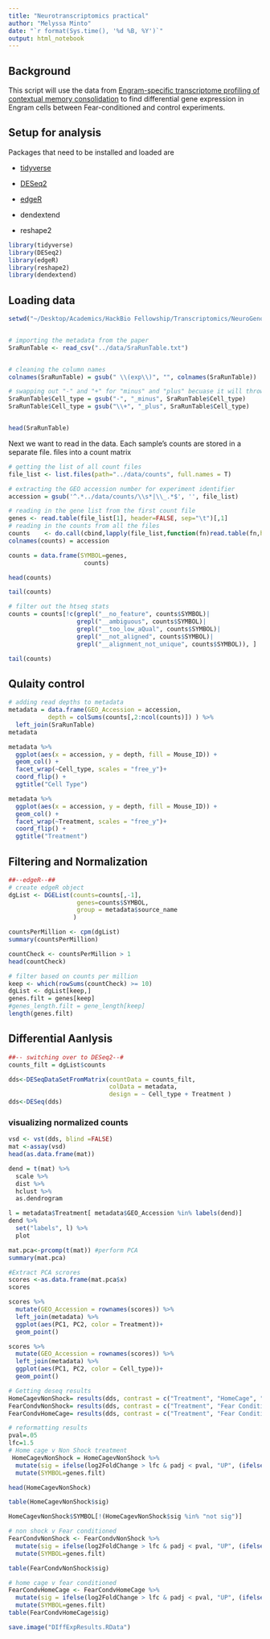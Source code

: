 ```yaml
---
title: "Neurotranscriptomics practical"
author: "Melyssa Minto"
date: "`r format(Sys.time(), '%d %B, %Y')`"
output: html_notebook
---
```


## Background

This script will use the data from [Engram-specific transcriptome profiling of contextual memory consolidation](https://www.nature.com/articles/s41467-019-09960-x) to find differential gene expression in Engram cells between Fear-conditioned and control experiments.

## Setup for analysis
Packages that need to be installed and loaded are 

+ [tidyverse](https://www.tidyverse.org/packages/)

+ [DESeq2](https://bioconductor.org/packages/release/bioc/html/DESeq2.html)

+ [edgeR](https://bioconductor.org/packages/release/bioc/html/edgeR.html)

+ dendextend

+ reshape2

```r
library(tidyverse)
library(DESeq2)
library(edgeR)
library(reshape2)
library(dendextend)
```

## Loading data

```r
setwd("~/Desktop/Academics/HackBio Fellowship/Transcriptomics/NeuroGenomics-HackBio/02-PracticalDiffExp/scripts/")


# importing the metadata from the paper
SraRunTable <- read_csv("../data/SraRunTable.txt")


# cleaning the column names
colnames(SraRunTable) = gsub(" \\(exp\\)", "", colnames(SraRunTable))

# swapping out "-" and "+" for "minus" and "plus" becuase it will throw errors otherwise
SraRunTable$Cell_type = gsub("-", "_minus", SraRunTable$Cell_type)
SraRunTable$Cell_type = gsub("\\+", "_plus", SraRunTable$Cell_type)


head(SraRunTable)
```

Next we want to read in the data. Each sample's counts are stored in a separate file. files into a count matrix
```r
# getting the list of all count files
file_list <- list.files(path="../data/counts", full.names = T)

# extracting the GEO accession number for experiment identifier
accession = gsub('^.*../data/counts/\\s*|\\_.*$', '', file_list)

# reading in the gene list from the first count file
genes <- read.table(file_list[1], header=FALSE, sep="\t")[,1]   
# reading in the counts from all the files
counts    <- do.call(cbind,lapply(file_list,function(fn)read.table(fn,header=FALSE, sep="\t")[,2]))
colnames(counts) = accession

counts = data.frame(SYMBOL=genes,
                     counts)

head(counts)
```


```r
tail(counts)
```


```r
# filter out the htseq stats 
counts = counts[!c(grepl("__no_feature", counts$SYMBOL)| 
                   grepl("__ambiguous", counts$SYMBOL)| 
                   grepl("__too_low_aQual", counts$SYMBOL)|  
                   grepl("__not_aligned", counts$SYMBOL)| 
                   grepl("__alignment_not_unique", counts$SYMBOL)), ]

tail(counts)
```



## Qulaity control

```r
# adding read depths to metadata
metadata = data.frame(GEO_Accession = accession,
           depth = colSums(counts[,2:ncol(counts)]) ) %>% 
  left_join(SraRunTable) 
metadata
```

```r
metadata %>% 
  ggplot(aes(x = accession, y = depth, fill = Mouse_ID)) +
  geom_col() +
  facet_wrap(~Cell_type, scales = "free_y")+ 
  coord_flip() +
  ggtitle("Cell Type")
```

```r
metadata %>% 
  ggplot(aes(x = accession, y = depth, fill = Mouse_ID)) +
  geom_col() +
  facet_wrap(~Treatment, scales = "free_y")+ 
  coord_flip() +
  ggtitle("Treatment")
```


## Filtering and Normalization

```r
##--edgeR--##
# create edgeR object
dgList <- DGEList(counts=counts[,-1], 
                   genes=counts$SYMBOL, 
                   group = metadata$source_name 
                  )
```


```r
countsPerMillion <- cpm(dgList)
summary(countsPerMillion)
```

```r
countCheck <- countsPerMillion > 1
head(countCheck)
```

```r
# filter based on counts per million
keep <- which(rowSums(countCheck) >= 10)
dgList <- dgList[keep,]
genes.filt = genes[keep]
#genes_length.filt = gene_length[keep]
length(genes.filt)
```


## Differential Aanlysis
```r
##-- switching over to DESeq2--#
counts_filt = dgList$counts

dds<-DESeqDataSetFromMatrix(countData = counts_filt,
                            colData = metadata,
                            design = ~ Cell_type + Treatment ) 
dds<-DESeq(dds)

```
### visualizing normalized counts
```r

vsd <- vst(dds, blind =FALSE)
mat <-assay(vsd)
head(as.data.frame(mat))
```


```r
dend = t(mat) %>% 
  scale %>% 
  dist %>% 
  hclust %>% 
  as.dendrogram 

l = metadata$Treatment[ metadata$GEO_Accession %in% labels(dend)]
dend %>% 
  set("labels", l) %>% 
  plot

```
```r
mat.pca<-prcomp(t(mat)) #perform PCA
summary(mat.pca)
```

```r
#Extract PCA scrores
scores <-as.data.frame(mat.pca$x) 
scores

```

```r
scores %>% 
  mutate(GEO_Accession = rownames(scores)) %>% 
  left_join(metadata) %>% 
  ggplot(aes(PC1, PC2, color = Treatment))+
  geom_point()

scores %>% 
  mutate(GEO_Accession = rownames(scores)) %>% 
  left_join(metadata) %>% 
  ggplot(aes(PC1, PC2, color = Cell_type))+
  geom_point()

```


```r
# Getting deseq results 
HomeCagevNonShock= results(dds, contrast = c("Treatment", "HomeCage", "Non Shock"), tidy = TRUE)
FearCondvNonShock= results(dds, contrast = c("Treatment", "Fear Conditioned", "Non Shock"), tidy = TRUE)
FearCondvHomeCage= results(dds, contrast = c("Treatment", "Fear Conditioned", "HomeCage"), tidy = TRUE)

```

```r
# reformatting results
pval=.05
lfc=1.5
# Home cage v Non Shock treatment
 HomeCagevNonShock = HomeCagevNonShock %>% 
  mutate(sig = ifelse(log2FoldChange > lfc & padj < pval, "UP", (ifelse(log2FoldChange < -lfc & padj < pval, "DOWN", "not sig")) )) %>% 
  mutate(SYMBOL=genes.filt)

head(HomeCagevNonShock)
```

```r
table(HomeCagevNonShock$sig)
```

```r
HomeCagevNonShock$SYMBOL[!(HomeCagevNonShock$sig %in% "not sig")]
```

```r
# non shock v Fear conditioned
FearCondvNonShock <- FearCondvNonShock %>% 
  mutate(sig = ifelse(log2FoldChange > lfc & padj < pval, "UP", (ifelse(log2FoldChange < -lfc & padj < pval, "DOWN", "not sig")) ))%>% 
  mutate(SYMBOL=genes.filt)

table(FearCondvNonShock$sig)
```

```r
# home cage v fear conditioned
FearCondvHomeCage <- FearCondvHomeCage %>% 
  mutate(sig = ifelse(log2FoldChange > lfc & padj < pval, "UP", (ifelse(log2FoldChange < -lfc & padj < pval, "DOWN", "not sig")) ))%>% 
  mutate(SYMBOL=genes.filt)
table(FearCondvHomeCage$sig)
```

```r
save.image("DIffExpResults.RData")
```
